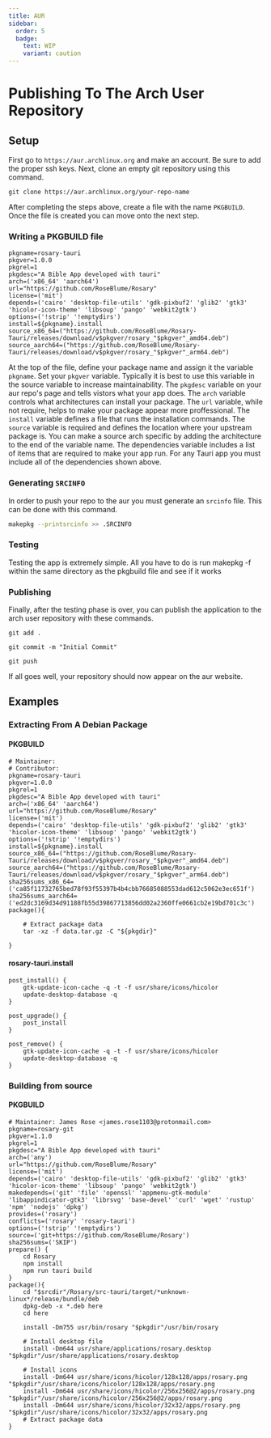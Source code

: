 ```yaml
---
title: AUR
sidebar:
  order: 5
  badge:
    text: WIP
    variant: caution
---
```

# Publishing To The Arch User Repository

## Setup
First go to `https://aur.archlinux.org` and make an account. Be sure to add the proper ssh keys. Next, clone an empty git repository using this command.

```git clone https://aur.archlinux.org/your-repo-name```

After completing the steps above, create a file with the name `PKGBUILD`. Once the file is created you can move onto the next step.
### Writing a PKGBUILD file
```
pkgname=rosary-tauri
pkgver=1.0.0
pkgrel=1
pkgdesc="A Bible App developed with tauri"
arch=('x86_64' 'aarch64')
url="https://github.com/RoseBlume/Rosary"
license=('mit')
depends=('cairo' 'desktop-file-utils' 'gdk-pixbuf2' 'glib2' 'gtk3' 'hicolor-icon-theme' 'libsoup' 'pango' 'webkit2gtk')
options=('!strip' '!emptydirs')
install=${pkgname}.install
source_x86_64=("https://github.com/RoseBlume/Rosary-Tauri/releases/download/v$pkgver/rosary_"$pkgver"_amd64.deb")
source_aarch64=("https://github.com/RoseBlume/Rosary-Tauri/releases/download/v$pkgver/rosary_"$pkgver"_arm64.deb")
```

At the top of the file, define your package name and assign it the variable `pkgname`. Set your `pkgver` variable. Typically it is best to use this variable in the source variable to increase maintainability. The `pkgdesc` variable on your aur repo's page and tells vistors what your app does. The `arch` variable controls what architectures can install your package. The `url` variable, while not require, helps to make your package appear more proffessional. The `install` variable defines a file that runs the installation commands. The `source` variable is required and defines the location where your upstream package is. You can make a source arch specific by adding the architecture to the end of the variable name. The dependencies variable includes a list of items that are required to make your app run. For any Tauri app you must include all of the dependencies shown above.

### Generating `SRCINFO`
In order to push your repo to the aur you must generate an `srcinfo` file. This can be done with this command.

```sh
makepkg --printsrcinfo >> .SRCINFO
```
### Testing
Testing the app is extremely simple. All you have to do is run makepkg -f within the same directory as the pkgbuild file and see if it works

### Publishing
Finally, after the testing phase is over, you can publish the application to the arch user repository with these commands.

```
git add .

git commit -m "Initial Commit"

git push
```

If all goes well, your repository should now appear on the aur website.
## Examples



### Extracting From A Debian Package
#### PKGBUILD
```
# Maintainer: 
# Contributor: 
pkgname=rosary-tauri
pkgver=1.0.0
pkgrel=1
pkgdesc="A Bible App developed with tauri"
arch=('x86_64' 'aarch64')
url="https://github.com/RoseBlume/Rosary"
license=('mit')
depends=('cairo' 'desktop-file-utils' 'gdk-pixbuf2' 'glib2' 'gtk3' 'hicolor-icon-theme' 'libsoup' 'pango' 'webkit2gtk')
options=('!strip' '!emptydirs')
install=${pkgname}.install
source_x86_64=("https://github.com/RoseBlume/Rosary-Tauri/releases/download/v$pkgver/rosary_"$pkgver"_amd64.deb")
source_aarch64=("https://github.com/RoseBlume/Rosary-Tauri/releases/download/v$pkgver/rosary_"$pkgver"_arm64.deb")
sha256sums_x86_64=('ca85f11732765bed78f93f55397b4b4cbb76685088553dad612c5062e3ec651f')
sha256sums_aarch64=('ed2dc3169d34d91188fb55d39867713856dd02a2360ffe0661cb2e19bd701c3c')
package(){

	# Extract package data
	tar -xz -f data.tar.gz -C "${pkgdir}"

}

```
#### rosary-tauri.install
```
post_install() {
	gtk-update-icon-cache -q -t -f usr/share/icons/hicolor
	update-desktop-database -q
}

post_upgrade() {
	post_install
}

post_remove() {
	gtk-update-icon-cache -q -t -f usr/share/icons/hicolor
	update-desktop-database -q
}

```
### Building from source

#### PKGBUILD

```
# Maintainer: James Rose <james.rose1103@protonmail.com>
pkgname=rosary-git
pkgver=1.1.0
pkgrel=1
pkgdesc="A Bible App developed with tauri"
arch=('any')
url="https://github.com/RoseBlume/Rosary"
license=('mit')
depends=('cairo' 'desktop-file-utils' 'gdk-pixbuf2' 'glib2' 'gtk3' 'hicolor-icon-theme' 'libsoup' 'pango' 'webkit2gtk')
makedepends=('git' 'file' 'openssl' 'appmenu-gtk-module' 'libappindicator-gtk3' 'librsvg' 'base-devel' 'curl' 'wget' 'rustup' 'npm' 'nodejs' 'dpkg')
provides=('rosary')
conflicts=('rosary' 'rosary-tauri')
options=('!strip' '!emptydirs')
source=('git+https://github.com/RoseBlume/Rosary')
sha256sums=('SKIP')
prepare() {
	cd Rosary
	npm install
	npm run tauri build
}
package(){
	cd "$srcdir"/Rosary/src-tauri/target/*unknown-linux*/release/bundle/deb
	dpkg-deb -x *.deb here
	cd here

	install -Dm755 usr/bin/rosary "$pkgdir"/usr/bin/rosary

    # Install desktop file
    install -Dm644 usr/share/applications/rosary.desktop "$pkgdir"/usr/share/applications/rosary.desktop

    # Install icons
    install -Dm644 usr/share/icons/hicolor/128x128/apps/rosary.png "$pkgdir"/usr/share/icons/hicolor/128x128/apps/rosary.png
    install -Dm644 usr/share/icons/hicolor/256x256@2/apps/rosary.png "$pkgdir"/usr/share/icons/hicolor/256x256@2/apps/rosary.png
    install -Dm644 usr/share/icons/hicolor/32x32/apps/rosary.png "$pkgdir"/usr/share/icons/hicolor/32x32/apps/rosary.png
	# Extract package data
}
```
[`async_runtime::spawn`]: https://docs.rs/tauri/2.0.0-beta/tauri/async_runtime/fn.spawn.html
[`serde::serialize`]: https://docs.serde.rs/serde/trait.Serialize.html
[`serde::deserialize`]: https://docs.serde.rs/serde/trait.Deserialize.html
[`thiserror`]: https://github.com/dtolnay/thiserror
[`result`]: https://doc.rust-lang.org/std/result/index.html

